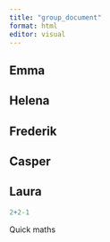 ```yaml
---
title: "group_document"
format: html
editor: visual
---
```


## Emma

## Helena

## Frederik

## Casper

## Laura
```r
2+2-1
```
Quick maths
